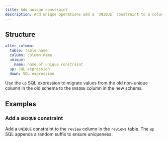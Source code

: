 ```yaml
---
title: Add unique constraint
description: Add unique operations add a `UNIQUE` constraint to a column.
---
```


## Structure

```yaml
alter_column:
  table: table name
  column: column name
  unique:
    name: name of unique constraint
  up: SQL expression
  down: SQL expression
```

Use the `up` SQL expression to migrate values from the old non-unique column in the old schema to the `UNIQUE` column in the new schema.

## Examples

### Add a `UNIQUE` constraint

Add a `UNIQUE` constraint to the `review` column in the `reviews` table. The `up` SQL appends a random suffix to ensure uniqueness:

<ExampleSnippet example="15_set_column_unique.yaml" languange="yaml" />
